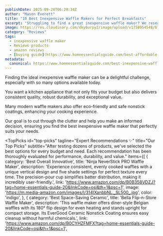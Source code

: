 ```yaml
---
publishDate: 2025-09-28T06:29:34Z
author: "Mason Everett"
title: "10 Best Inexpensive Waffle Makers for Perfect Breakfasts"
excerpt: "Struggling to find a great inexpensive waffle maker? We researched and tested top models to help you choose the best one for delicious, easy breakfasts."
image: https://res.cloudinary.com/dky6urpy2/image/upload/v1758954548/blog_image_1758954548_i5ov7w.webp
category: "Reviews"
tags:
  - inexpensive waffle maker
  - Reviews products
  - amazon reviews
  - [buying guide](https://www.homeessentialsguide.com/best-affordable-waffle-maker)
metadata:
  canonical: https://www.homeessentialsguide.com/best-inexpensive-waffle-maker
---
```



<p>
  Finding the ideal inexpensive waffle maker can be a delightful challenge, especially with so many options available today.
</p>
<p>
  You want a kitchen appliance that not only fits your budget but also delivers consistent quality, robust durability, and exceptional value.
</p>
<p>
  Many modern waffle makers also offer eco-friendly and safe nonstick coatings, enhancing your cooking experience.
</p>
<p>
  Our goal is to cut through the clutter and help you make an informed decision, ensuring you find the best inexpensive waffle maker that perfectly suits your needs.
</p>

<TopPicks
  id="top-picks"
  tagline="Expert Recommendations ✨"
  title="Our Top Picks"
  subtitle="After testing dozens of products, we've selected the best options for every budget and need. Each recommendation has been thoroughly evaluated for performance, durability, and value."
  items={[
    {
      category: 'Best Overall Innovative',
      title: 'Ninja NeverStick PRO Waffle Maker',
      description: 'Experience consistent, evenly cooked waffles with a unique vertical design and five shade settings for perfect texture every time. The precision-pour cup simplifies batter distribution, making it incredibly user-friendly.',
      link: 'https://www.amazon.com/dp/B0B358VDZJ?tag=home-essentials-guide-20&linkCode=osi&th=1&psc=1',
      image: 'https://m.media-amazon.com/images/I/314IXanbbNL._SL500_.jpg',
      color: 'indigo',
    },
    {
      category: 'Best Space-Saving Ceramic',
      title: 'Bella Flip-n-Store Waffle Maker',
      description: 'This waffle maker offers diner-style Belgian waffles with its 180° flip design for even heating and stands upright for compact storage. Its EverGood Ceramic Nonstick Coating ensures easy cleanup without harmful chemicals.',
      link: 'https://www.amazon.com/dp/B0CYHZFMFX?tag=home-essentials-guide-20&linkCode=osi&th=1&psc=1',
